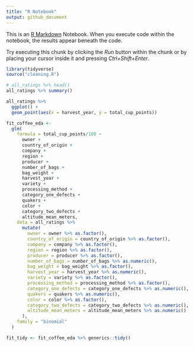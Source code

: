 ```yaml
---
title: "R Notebook"
output: github_document
---
```


This is an [R Markdown](http://rmarkdown.rstudio.com) Notebook. When you execute code within the notebook, the results appear beneath the code. 

Try executing this chunk by clicking the *Run* button within the chunk or by placing your cursor inside it and pressing *Ctrl+Shift+Enter*. 

```r
library(tidyverse)
source("cleaning.R")
```


```r
# all_ratings %>% head()
all_ratings %>% summary()

```


```r
all_ratings %>%
  ggplot() +
  geom_point(aes(x = harvest_year, y = total_cup_points))
```

```r
fit_coffee_eda <-
  glm(
    formula = total_cup_points/100 ~ 
      owner + 
      country_of_origin + 
      company + 
      region +
      producer +
      number_of_bags +
      bag_weight +
      harvest_year +
      variety +
      processing_method +
      category_one_defects +
      quakers +
      color +
      category_two_defects +
      altitude_mean_meters,
    data = all_ratings %>%
      mutate(
        owner = owner %>% as.factor(),
        country_of_origin = country_of_origin %>% as.factor(),
        company = company %>% as.factor(),
        region = region %>% as.factor(),
        producer = producer %>% as.factor(),
        number_of_bags = number_of_bags %>% as.numeric(),
        bag_weight = bag_weight %>% as.factor(),
        harvest_year = harvest_year %>% as.numeric(),
        variety = variety %>% as.factor(),
        processing_method = processing_method %>% as.factor(),
        category_one_defects = category_one_defects %>% as.numeric(),
        quakers = quakers %>% as.numeric(),
        color = color %>% as.factor(),
        category_two_defects = category_two_defects %>% as.numeric(),
        altitude_mean_meters = altitude_mean_meters %>% as.numeric()
      ),
    family = "binomial"
  )

fit_tidy <- fit_coffee_eda %>% generics::tidy()
```

